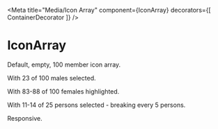 


<Meta title="Media/Icon Array" component={IconArray} decorators={[ ContainerDecorator ]} />

# IconArray

Default, empty, 100 member icon array.

<Preview>
  <Story name="default">
    <IconArray />
  </Story>
</Preview>

With 23 of 100 males selected.

<Preview>
  <Story name="23 of 100 males selected">
    <IconArray minRange="23" maxRange="23" total="100" iconType="male" />
  </Story>
</Preview>

With 83-88 of 100 females highlighted.

<Preview>
  <Story name="83-88 of 100 females selected">
    <IconArray minRange="83" maxRange="88" iconType="female" />
  </Story>
</Preview>

With 11-14 of 25 persons selected - breaking every 5 persons.

<Preview>
  <Story name="12-14 peeps out of 25">
    <IconArray minRange="11" maxRange="14" total="25" iconType="neutral" forceBreakOn={5} />
  </Story>
</Preview>

Responsive.

<Preview>
  <Story name="responsive">
    <IconArray minRange="62" maxRange="73" iconType="male" />
  </Story>
</Preview>
